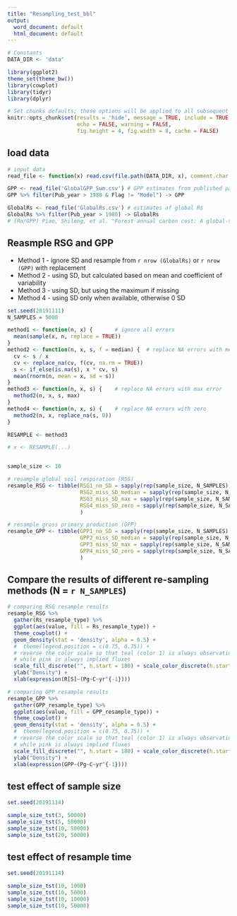 ```yaml
---
title: "Resampling_test_bbl"
output:
  word_document: default
  html_document: default
---
```


```r
# Constants
DATA_DIR <- 'data'

library(ggplot2)
theme_set(theme_bw())
library(cowplot)
library(tidyr)
library(dplyr)

# Set chunks defaults; these options will be applied to all subsequent chunks
knitr::opts_chunk$set(results = 'hide', message = TRUE, include = TRUE, 
                      echo = FALSE, warning = FALSE,
                      fig.height = 4, fig.width = 8, cache = FALSE)
```


## load data
```r
# input data
read_file <- function(x) read.csv(file.path(DATA_DIR, x), comment.char = "#", stringsAsFactors = FALSE)

GPP <- read_file('GlobalGPP_Sum.csv') # GPP estimates from published paper
GPP %>% filter(Pub_year > 1980 & Flag != "Model") -> GPP

GlobalRs <- read_file('GlobalRs.csv') # estimates of global Rs
GlobalRs %>% filter(Pub_year > 1980) -> GlobalRs
# (Ra/GPP) Piao, Shilong, et al. "Forest annual carbon cost: A global‐scale analysis of autotrophic respiration." Ecology 91.3 (2010): 652-661.
```


## Reasmple RSG and GPP
* Method 1 - ignore SD and resample from `r nrow (GlobalRs)` or `r nrow (GPP)` with replacement
* Method 2 - using SD, but calculated based on mean and coefficient of variability
* Method 3 - using SD, but using the maximum if missing
* Method 4 - using SD only when available, otherwise 0 SD

```r
set.seed(20191111)
N_SAMPLES = 5000

method1 <- function(n, x) {       # ignore all errors
  mean(sample(x, n, replace = TRUE))
}
method2 <- function(n, x, s, f = median) {  # replace NA errors with median error
  cv <- s / x
  cv <- replace_na(cv, f(cv, na.rm = TRUE))
  s <- if_else(is.na(s), x * cv, s)
  mean(rnorm(n, mean = x, sd = s))
}
method3 <- function(n, x, s) {    # replace NA errors with max error
  method2(n, x, s, max)
}
method4 <- function(n, x, s) {    # replace NA errors with zero
  method2(n, x, replace_na(s, 0))
}

RESAMPLE <- method3

# x <- RESAMPLE(...)


sample_size <- 10

# resample global soil respiration (RSG)
resample_RSG <- tibble(RSG1_no_SD = sapply(rep(sample_size, N_SAMPLES), method1, GlobalRs$Rs),
                       RSG2_miss_SD_median = sapply(rep(sample_size, N_SAMPLES), method2, GlobalRs$Rs, GlobalRs$SD),
                       RSG3_miss_SD_max = sapply(rep(sample_size, N_SAMPLES), method3, GlobalRs$Rs, GlobalRs$SD),
                       RSG4_miss_SD_zero = sapply(rep(sample_size, N_SAMPLES), method4, GlobalRs$Rs, GlobalRs$SD)
                       )

# resample gross primary production (GPP)
resample_GPP <- tibble(GPP1_no_SD = sapply(rep(sample_size, N_SAMPLES), method1, GPP$GPP),
                       GPP2_miss_SD_median = sapply(rep(sample_size, N_SAMPLES), method2, GPP$GPP, GPP$SD),
                       GPP3_miss_SD_max = sapply(rep(sample_size, N_SAMPLES), method3, GPP$GPP, GPP$SD),
                       GPP4_miss_SD_zero = sapply(rep(sample_size, N_SAMPLES), method4, GPP$GPP, GPP$SD)
                       )
```


## Compare the results of different re-sampling methods (N = `r N_SAMPLES`)
```r
# comparing RSG resample results
resample_RSG %>%
  gather(Rs_resample_type) %>% 
  ggplot(aes(value, fill = Rs_resample_type)) +
  theme_cowplot() +
  geom_density(stat = 'density', alpha = 0.5) +
  #  theme(legend.position = c(0.75, 0.75)) +
  # reverse the color scale so that teal (color 1) is always observations, 
  # while pink is always implied fluxes
  scale_fill_discrete("", h.start = 180) + scale_color_discrete(h.start = 180) +
  ylab("Density") +
  xlab(expression(R[S]~(Pg~C~yr^{-1}))) 

# comparing GPP resample results
resample_GPP %>%
  gather(GPP_resample_type) %>% 
  ggplot(aes(value, fill = GPP_resample_type)) +
  theme_cowplot() +
  geom_density(stat = 'density', alpha = 0.5) +
  #  theme(legend.position = c(0.75, 0.75)) +
  # reverse the color scale so that teal (color 1) is always observations, 
  # while pink is always implied fluxes
  scale_fill_discrete("", h.start = 180) + scale_color_discrete(h.start = 180) +
  ylab("Density") +
  xlab(expression(GPP~(Pg~C~yr^{-1}))) 
```



## test effect of sample size
```r
set.seed(20191114)

sample_size_tst(3, 50000)
sample_size_tst(5, 50000)
sample_size_tst(10, 50000)
sample_size_tst(20, 50000)
```


## test effect of resample time
```r
set.seed(20191114)

sample_size_tst(10, 1000)
sample_size_tst(10, 5000)
sample_size_tst(10, 10000)
sample_size_tst(10, 50000)
```

